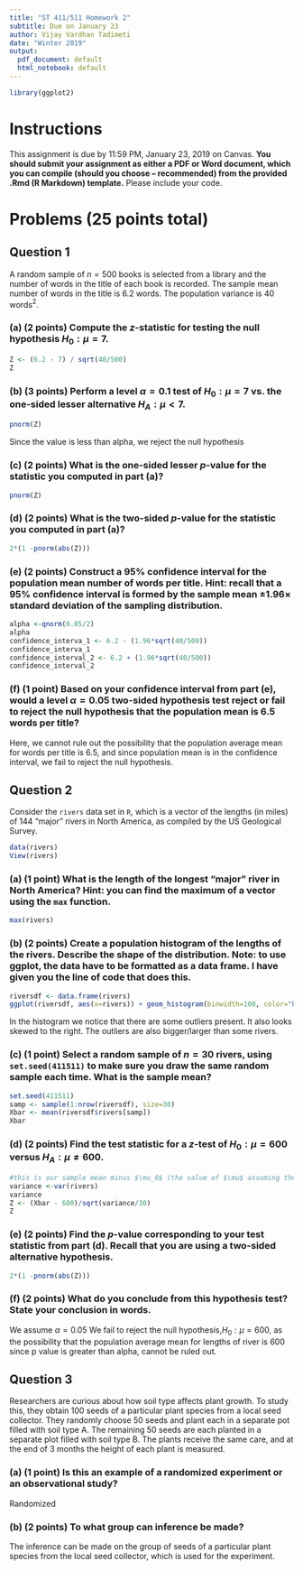 ```yaml
---
title: "ST 411/511 Homework 2"
subtitle: Due on January 23
author: Vijay Vardhan Tadimeti
date: "Winter 2019"
output:
  pdf_document: default
  html_notebook: default
---
```


```r
library(ggplot2)

```
# Instructions

This assignment is due by 11:59 PM, January 23, 2019 on Canvas. **You should submit your assignment as either a PDF or Word document, which you can compile (should you choose -- recommended) from the provided .Rmd (R Markdown) template.** Please include your code.

# Problems (25 points total)


## Question 1

A random sample of $n=500$ books is selected from a library and the number of words in the title of each book is recorded. The sample mean number of words in the title is 6.2 words. The population variance is 40 words$^2$.

### (a) (2 points) Compute the $z$-statistic for testing the null hypothesis $H_0: \mu=7$.
```r
Z <- (6.2 - 7) / sqrt(40/500)
Z
```


### (b) (3 points) Perform a level $\alpha=0.1$ test of $H_0: \mu = 7$ vs. the one-sided lesser alternative $H_A: \mu < 7$.
```r
pnorm(Z)

```
Since the value is less than alpha, we reject the null hypothesis

### (c) (2 points) What is the one-sided lesser $p$-value for the statistic you computed in part (a)?

```r
pnorm(Z)
```


### (d) (2 points) What is the two-sided $p$-value for the statistic you computed in part (a)?
```r
2*(1 -pnorm(abs(Z)))
```


### (e) (2 points) Construct a 95% confidence interval for the population mean number of words per title. Hint: recall that a 95% confidence interval is formed by the sample mean $\pm 1.96 \times$ standard deviation of the sampling distribution.

```r
alpha <-qnorm(0.05/2)
alpha
confidence_interva_1 <- 6.2 - (1.96*sqrt(40/500))
confidence_interva_1
confidence_interval_2 <- 6.2 + (1.96*sqrt(40/500))
confidence_interval_2
```


### (f) (1 point) Based on your confidence interval from part (e), would a level $\alpha=0.05$ two-sided hypothesis test reject or fail to reject the null hypothesis that the population mean is 6.5 words per title?

Here, we cannot rule out the possibility that the population average mean for words per
title is 6.5, and since population mean is in the confidence interval, we fail to reject the null hypothesis. 

## Question 2

Consider the `rivers` data set in `R`, which is a vector of the lengths (in miles) of 144 "major" rivers in North America, as compiled by the US Geological Survey.

```r
data(rivers)
View(rivers)
```

### (a) (1 point) What is the length of the longest "major" river in North America? Hint: you can find the maximum of a vector using the `max` function.
```r
max(rivers)


```


### (b) (2 points) Create a population histogram of the lengths of the rivers. Describe the shape of the distribution. Note: to use ggplot, the data have to be formatted as a data frame. I have given you the line of code that does this.

```r
riversdf <- data.frame(rivers)
ggplot(riversdf, aes(x=rivers)) + geom_histogram(binwidth=100, color="black", alpha=0.5, fill="blue") + ggtitle("Population Histogram") + xlab("Length of river")

```
In the histogram we notice that there are some outliers present. It also looks skewed to the right. The outliers are also bigger/larger than some rivers. 

### (c) (1 point) Select a random sample of $n=30$ rivers, using `set.seed(411511)` to make sure you draw the same random sample each time. What is the sample mean?
```r
set.seed(411511)
samp <- sample(1:nrow(riversdf), size=30)
Xbar <- mean(riversdf$rivers[samp])
Xbar


```


### (d) (2 points) Find the test statistic for a $z$-test of $H_0:\mu=600$ versus $H_A:\mu\neq 600$.

```r
#this is our sample mean minus $\mu_0$ (the value of $\mu$ assuming the null hypothesis is true), divided by the standard deviation of the sampling distribution.
variance <-var(rivers)
variance
Z <- (Xbar - 600)/sqrt(variance/30)
Z
```


### (e) (2 points) Find the $p$-value corresponding to your test statistic from part (d). Recall that you are using a two-sided alternative hypothesis.
```r

2*(1 -pnorm(abs(Z)))
```


### (f) (2 points) What do you conclude from this hypothesis test? State your conclusion in words.

We assume $\alpha=0.05$
We fail to reject the null hypothesis,$H_0: \mu=600$, as the possibility that the population average mean for lengths of
river is 600 since p value is greater than alpha, cannot be ruled out.

## Question 3

Researchers are curious about how soil type affects plant growth. To study this, they obtain 100 seeds of a particular plant species from a local seed collector. They randomly choose 50 seeds and plant each in a separate pot filled with soil type A. The remaining 50 seeds are each planted in a separate plot filled with soil type B. The plants receive the same care, and at the end of 3 months the height of each plant is measured. 

### (a) (1 point) Is this an example of a randomized experiment or an observational study? 
Randomized

### (b) (2 points) To what group can inference be made?

The inference can be made on the group of seeds of a particular plant species from the local seed collector, which is
used for the experiment.